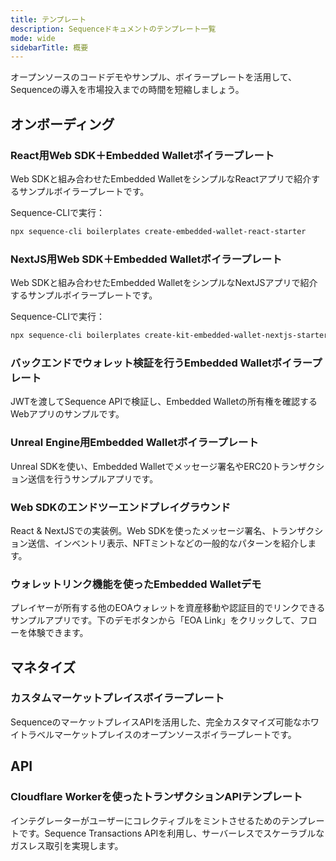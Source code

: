 ```yaml
---
title: テンプレート
description: Sequenceドキュメントのテンプレート一覧
mode: wide
sidebarTitle: 概要
---
```


オープンソースのコードデモやサンプル、ボイラープレートを活用して、Sequenceの導入を市場投入までの時間を短縮しましょう。

## オンボーディング

### React用Web SDK＋Embedded Walletボイラープレート
Web SDKと組み合わせたEmbedded WalletをシンプルなReactアプリで紹介するサンプルボイラープレートです。

Sequence-CLIで実行：

```bash
npx sequence-cli boilerplates create-embedded-wallet-react-starter
```

<CardGroup cols={2}>
  <Card title="リポジトリ" icon="github" href="https://github.com/0xsequence-demos/kit-embedded-wallet-react-boilerplate" horizontal />

  <Card title="デモ" icon="globe" href="https://kit-embedded-wallet-react-boilerplate.pages.dev/" horizontal />
</CardGroup>

### NextJS用Web SDK＋Embedded Walletボイラープレート
Web SDKと組み合わせたEmbedded WalletをシンプルなNextJSアプリで紹介するサンプルボイラープレートです。

Sequence-CLIで実行：

```bash
npx sequence-cli boilerplates create-kit-embedded-wallet-nextjs-starter
```

<CardGroup cols={2}>
  <Card title="リポジトリ" icon="github" href="https://github.com/0xsequence-demos/kit-embedded-wallet-nextjs-boilerplate" horizontal />

  <Card title="デモ" icon="globe" href="https://kit-embedded-wallet-nextjs-boilerplate.pages.dev/" horizontal />
</CardGroup>

### バックエンドでウォレット検証を行うEmbedded Walletボイラープレート
JWTを渡してSequence APIで検証し、Embedded Walletの所有権を確認するWebアプリのサンプルです。

<Card title="リポジトリ" icon="github" href="https://github.com/0xsequence-demos/embedded-wallet-verify-session" horizontal />

### Unreal Engine用Embedded Walletボイラープレート
Unreal SDKを使い、Embedded Walletでメッセージ署名やERC20トランザクション送信を行うサンプルアプリです。

<Card title="リポジトリ" icon="github" href="https://github.com/0xsequence/unreal-embedded-wallet-boilerplate" horizontal />

### Web SDKのエンドツーエンドプレイグラウンド
React & NextJSでの実装例。Web SDKを使ったメッセージ署名、トランザクション送信、インベントリ表示、NFTミントなどの一般的なパターンを紹介します。

<CardGroup cols={2}>
  <Card title="リポジトリ" icon="github" href="https://github.com/0xsequence/kit/tree/master/examples" horizontal />

  <Card title="デモ" icon="globe" href="https://0xsequence.github.io/kit/" horizontal />
</CardGroup>

### ウォレットリンク機能を使ったEmbedded Walletデモ
プレイヤーが所有する他のEOAウォレットを資産移動や認証目的でリンクできるサンプルアプリです。下のデモボタンから「EOA Link」をクリックして、フローを体験できます。

<CardGroup cols={2}>
  <Card title="リポジトリ" icon="github" href="https://github.com/0xsequence-demos/demo-waas-wallet-link" horizontal />

  <Card title="デモ" icon="globe" href="https://0xsequence.github.io/demo-waas-auth/" horizontal />
</CardGroup>

## マネタイズ

### カスタムマーケットプレイスボイラープレート
SequenceのマーケットプレイスAPIを活用した、完全カスタマイズ可能なホワイトラベルマーケットプレイスのオープンソースボイラープレートです。

<CardGroup cols={2}>
  <Card title="リポジトリ" icon="github" href="https://github.com/0xsequence-demos/marketplace-boilerplate" horizontal />

  <Card title="デモ" icon="globe" href="https://marketplace-boilerplate.pages.dev/" horizontal />
</CardGroup>

## API

### Cloudflare Workerを使ったトランザクションAPIテンプレート
インテグレーターがユーザーにコレクティブルをミントさせるためのテンプレートです。Sequence Transactions APIを利用し、サーバーレスでスケーラブルなガスレス取引を実現します。

<Card title="リポジトリ" icon="github" href="https://github.com/0xsequence-demos/template-cloudflare-worker-sequence-transactions-api" horizontal />